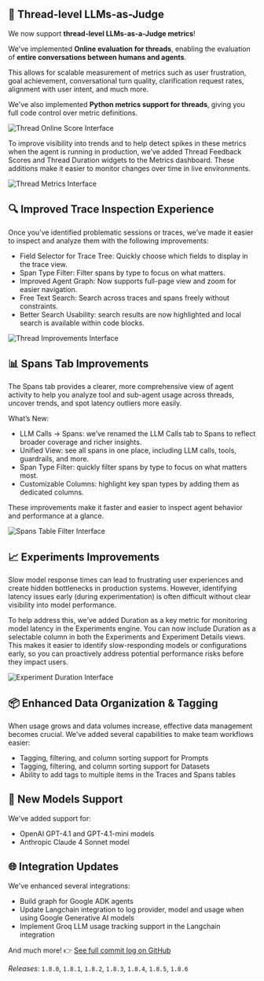 ## 🧵 Thread-level LLMs-as-Judge

We now support **thread-level LLMs-as-a-Judge metrics**! 

We've implemented **Online evaluation for threads**, enabling the evaluation of **entire conversations between humans and agents**. 

This allows for scalable measurement of metrics such as user frustration, goal achievement, conversational turn quality, clarification request rates, alignment with user intent, and much more.

We've also implemented **Python metrics support for threads**, giving you full code control over metric definitions.

<Frame>
    <img src="/img/changelog/2025-07-18/ThreadOnlineScore.png" alt="Thread Online Score Interface" />
</Frame>

To improve visibility into trends and to help detect spikes in these metrics when the agent is running in production, we’ve added Thread Feedback Scores and Thread Duration widgets to the Metrics dashboard. 
These additions make it easier to monitor changes over time in live environments.

<Frame>
    <img src="/img/changelog/2025-07-18/ThreadMetrics.png" alt="Thread Metrics Interface" />
</Frame>


## 🔍 Improved Trace Inspection Experience
Once you’ve identified problematic sessions or traces, we’ve made it easier to inspect and analyze them with the following improvements:

- Field Selector for Trace Tree: Quickly choose which fields to display in the trace view.
- Span Type Filter: Filter spans by type to focus on what matters.
- Improved Agent Graph: Now supports full-page view and zoom for easier navigation.
- Free Text Search: Search across traces and spans freely without constraints.
- Better Search Usability: search results are now highlighted and local search is available within code blocks.

<Frame>
    <img src="/img/changelog/2025-07-18/ThreadImprovements.png" alt="Thread Improvements Interface" />
</Frame>

## 📊 Spans Tab Improvements
The Spans tab provides a clearer, more comprehensive view of agent activity to help you analyze tool and sub-agent usage across threads, uncover trends, and spot latency outliers more easily.

What’s New:
- LLM Calls → Spans: we’ve renamed the LLM Calls tab to Spans to reflect broader coverage and richer insights.
- Unified View: see all spans in one place, including LLM calls, tools, guardrails, and more.
- Span Type Filter: quickly filter spans by type to focus on what matters most.
- Customizable Columns: highlight key span types by adding them as dedicated columns.

These improvements make it faster and easier to inspect agent behavior and performance at a glance.

<Frame>
    <img src="/img/changelog/2025-07-18/SpansTableFilter.png" alt="Spans Table Filter Interface" />
</Frame>

## 📈 Experiments Improvements

Slow model response times can lead to frustrating user experiences and create hidden bottlenecks in production systems. 
However, identifying latency issues early (during experimentation) is often difficult without clear visibility into model performance.

To help address this, we’ve added Duration as a key metric for monitoring model latency in the Experiments engine.
You can now include Duration as a selectable column in both the Experiments and Experiment Details views. 
This makes it easier to identify slow-responding models or configurations early, so you can proactively address potential performance risks before they impact users.

<Frame>
    <img src="/img/changelog/2025-07-18/ExperimentDuration.png" alt="Experiment Duration Interface" />
</Frame>


## 📦 Enhanced Data Organization & Tagging

When usage grows and data volumes increase, effective data management becomes crucial. 
We've added several capabilities to make team workflows easier:
- Tagging, filtering, and column sorting support for Prompts
- Tagging, filtering, and column sorting support for Datasets
- Ability to add tags to multiple items in the Traces and Spans tables

## 🤖 New Models Support

We've added support for:
- OpenAI GPT-4.1 and GPT-4.1-mini models
- Anthropic Claude 4 Sonnet model

## 🌐 Integration Updates

We've enhanced several integrations:
- Build graph for Google ADK agents
- Update Langchain integration to log provider, model and usage when using Google Generative AI models
- Implement Groq LLM usage tracking support in the Langchain integration

And much more! 👉 [See full commit log on GitHub](https://github.com/comet-ml/opik/compare/1.7.42...1.7.86)

_Releases_: `1.8.0`, `1.8.1`, `1.8.2`, `1.8.3`, `1.8.4`, `1.8.5`, `1.8.6`
